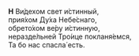 **Н** Ви́дехом свет и́стинный,  
прия́хом Ду́ха Небе́снаго,  
обрето́хом ве́ру и́стинную,  
неразде́льней Тро́ице покланя́емся,  
Та бо нас спасла́ есть.
